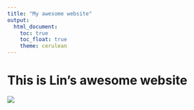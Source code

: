 ```yaml
---
title: "My awesome website"
output: 
  html_document:
    toc: true
    toc_float: true
    theme: cerulean
---
```


# This is Lin's awesome website

![](https://media.giphy.com/media/drXGoW1iudhKw/giphy.gif)


